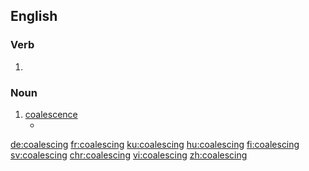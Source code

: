 ==English==

===Verb===
{{head|en|present participle}}

# {{present participle of|coalesce|lang=en|nocat=1}}

===Noun===
{{en-noun}}

# [[coalescence]]
#* {{quote-journal|year=2015|date=|author=Zafar Ahmed, Joseph Amal Nathan, Dhruv Sharma, Dona Ghosh|title=Real discrete spectrum of complex PT-symmetric scattering potentials|journal=arXiv|url=http://arxiv.org/abs/1510.06226|doi=|volume=|issue=|pages=
|passage=We attribute such '''coalescings''' of eigenvalues to the presence of a finite barrier (on the either side of <math>{{{1}}}</math> ) which has been linked to a recent study of stokes phenomenon in the complex PT-symmetric potentials..}}

[[de:coalescing]]
[[fr:coalescing]]
[[ku:coalescing]]
[[hu:coalescing]]
[[fi:coalescing]]
[[sv:coalescing]]
[[chr:coalescing]]
[[vi:coalescing]]
[[zh:coalescing]]